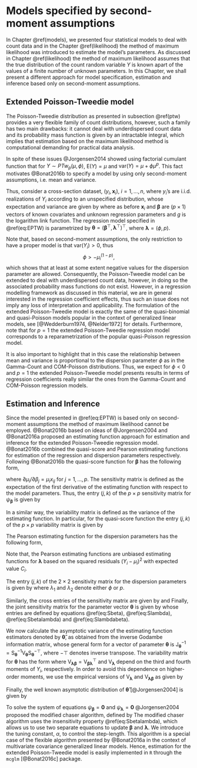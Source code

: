 # Models specified by second-moment assumptions {#SM}

In Chapter \@ref(models), we presented four statistical models to deal
with count data and in the Chapter \@ref(likelihood) the method of
maximum likelihood was introduced to estimate the model's parameters.
As discussed in Chapter \@ref(likelihood) the method of maximum likelihood assumes
that the true distribution of the count random variable $Y$ is known
apart of the values of a finite number of unknown parameters.
In this Chapter, we shall present a different approach for model
specification, estimation and inference based only on second-moment
assumptions.

## Extended Poisson-Tweedie model

The Poisson-Tweedie distribution as presented in subsection
\@ref(ptw) provides a very flexible family of count distributions, however,
such a family has two main drawbacks: it cannot deal with underdispersed
count data and its probability mass function is given by an intractable
integral, which implies that estimation based on the maximum likelihood method
is computational demanding for practical data analysis.

In spite of these issues @Jorgensen2014 showed using factorial cumulant
function that for $Y \sim PTw_p(\mu, \phi)$, $\mathrm{E}(Y) = \mu$ and
$\mathrm{var}(Y) = \mu + \phi \mu^p$. This fact motivates @Bonat2016b
to specify a model by using only second-moment assumptions, i.e.
mean and variance.

Thus, consider a cross-section dataset,
$(y_i, \boldsymbol{x}_i)$, $i = 1, \ldots, n$, where $y_i$'s are i.i.d.
realizations of $Y_i$ according to an unspecified distribution,
whose expectation and variance are given by
\begin{align}
\mathrm{E}(Y_i) = \mu_i = g^{-1}(\boldsymbol{x}_i^{\top} \boldsymbol{\beta}) \nonumber \\
\mathrm{var}(Y_i) = C_i = \mu_i + \phi \mu_i^p,
(\#eq:EPTW)
\end{align}
where as before $\boldsymbol{x}_i$ and $\boldsymbol{\beta}$ are ($p \times 1$)
vectors of known covariates and unknown regression parameters and $g$
is the logarithm link function. The regression model specified in
\@ref(eq:EPTW) is parametrized by
$\boldsymbol{\theta} = (\boldsymbol{\beta}^\top, \boldsymbol{\lambda}^\top )^\top$,
where $\boldsymbol{\lambda} = (\phi, p)$.

Note that, based on second-moment assumptions, the only
restriction to have a proper model is that $\mathrm{var}(Y_i) > 0$,
thus $$\phi > - \mu^{(1-p)}_i,$$ which shows that at least at some
extent negative values for the dispersion parameter are allowed.
Consequently, the Poisson-Tweedie model can be extended to deal
with underdispersed count data, however, in doing so the associated
probability mass functions do not exist. However, in a regression
modelling framework as discussed in this material, we are
in general interested in the regression coefficient effects,
thus such an issue does not imply any loss of interpretation and applicability.
The formulation of the extended Poisson-Tweedie model is exactly the
same of the quasi-binomial and quasi-Poisson models popular in the
context of generalized linear models,
see [@Wedderburn1974, @Nelder1972] for details.
Furthermore, note that for $p = 1$ the extended Poisson-Tweedie
regression model corresponds to a reparametrization of the popular
quasi-Poisson regression model.

It is also important to highlight that in this case the relationship
between mean and variance is proportional to the dispersion parameter
$\phi$ as in the Gamma-Count and COM-Poisson distributions.
Thus, we expect for $\phi < 0$ and $p = 1$ the extended
Poisson-Tweedie model presents results in terms of regression coefficients
really similar the ones from the Gamma-Count and COM-Poisson regression models.

## Estimation and Inference

Since the model presented in \@ref(eq:EPTW) is based only on second-moment
assumptions the method of maximum likelihood cannot be employed.
@Bonat2016b based on ideas of @Jorgensen2004 and @Bonat2016a proposed
an estimating function approach for estimation and inference for the
extended Poisson-Tweedie regression model. @Bonat2016b combined the
quasi-score and Pearson estimating functions for estimation of the
regression and dispersion parameters respectively.
Following @Bonat2016b the quasi-score function for
$\boldsymbol{\beta}$ has the following form,

\begin{equation*}
\psi_{\boldsymbol{\beta}}(\boldsymbol{\beta}, \boldsymbol{\lambda}) = \left (\sum_{i=1}^n \frac{\partial \mu_i}{\partial \beta_1}C^{-1}_i(Y_i - \mu_i), \ldots, \sum_{i=1}^n \frac{\partial \mu_i}{\partial \beta_p}C^{-1}_i(Y_i - \mu_i)  \right )^\top,
\end{equation*}
where $\partial \mu_i/\partial \beta_j = \mu_i x_{ij}$ for $j = 1, \ldots, p$.
The sensitivity matrix is defined as the expectation of the first derivative
of the estimating function with respect to the model parameters.
Thus, the entry $(j,k)$ of the $p \times p$ sensitivity matrix for
$\psi_{\boldsymbol{\beta}}$ is given by

\begin{equation}
\mathrm{S}_{\boldsymbol{\beta}_{jk}} = \mathrm{E}\left ( \frac{\partial}{\partial \beta_k} \psi_{\boldsymbol{\beta}_j}(\boldsymbol{\beta}, \boldsymbol{\lambda})  \right ) = -\sum_{i=1}^n \mu_i x_{ij} C^{-1}_i x_{ik} \mu_i.
(\#eq:Sbeta)
\end{equation}
In a similar way, the variability matrix is defined as the variance
of the estimating function. In particular, for the quasi-score function
the entry $(j,k)$ of the $p \times p$ variability matrix is given by
\begin{equation*}
\label{Vbeta}
\mathrm{V}_{\boldsymbol{\beta}_{jk}} = \mathrm{Cov}(\psi_{\boldsymbol{\beta}_j}(\boldsymbol{\beta}, \boldsymbol{\lambda}),\psi_{\boldsymbol{\beta}_k}(\boldsymbol{\beta}, \boldsymbol{\lambda})) = \sum_{i=1}^n \mu_i x_{ij} C^{-1}_i x_{ik} \mu_i.
\end{equation*}

The Pearson estimating function for the dispersion parameters has the
following form,

\begin{equation*}
\label{Pearson}
\psi_{\boldsymbol{\lambda}}(\boldsymbol{\lambda}, \boldsymbol{\beta}) = \left (-\sum_{i=1}^n \frac{\partial C^{-1}_i}{\partial \phi} \left [ (Y_i - \mu_i)^2 - C_i \right ], -\sum_{i=1}^n \frac{\partial C^{-1}_i}{\partial p}  \left [ (Y_i - \mu_i)^2 - C_i \right ]  \right )^\top.
\end{equation*}
Note that, the Pearson estimating functions are unbiased estimating
functions for $\boldsymbol{\lambda}$ based on the squared residuals
$(Y_i - \mu_i)^2$ with expected value $C_i$.

The entry $(j,k)$ of the $2 \times 2$ sensitivity matrix for the dispersion parameters is given by
\begin{equation}
\mathrm{S}_{\boldsymbol{\lambda}_{jk}} = \mathrm{E}\left ( \frac{\partial}{\partial \lambda_k}\psi_{\boldsymbol{\lambda}_j}(\boldsymbol{\lambda}, \boldsymbol{\beta})  \right ) = -\sum_{i=1}^n \frac{\partial C^{-1}_i}{\partial \lambda_j} C_i \frac{\partial C^{-1}_i}{\partial \lambda_k}C_i,
(\#eq:Slambda)
\end{equation}
where $\lambda_1$ and $\lambda_2$ denote either $\phi$ or $p$.

Similarly, the cross entries of the sensitivity matrix are given by
\begin{equation}
\mathrm{S}_{\boldsymbol{\beta}_j \boldsymbol{\lambda}_k} = \mathrm{E}\left ( \frac{\partial}{\partial \lambda_k}\psi_{\boldsymbol{\beta}_j}(\boldsymbol{\beta}, \boldsymbol{\lambda})  \right ) = 0
(\#eq:Sbetalambda)
\end{equation}
and
\begin{equation}
\mathrm{S}_{\boldsymbol{\lambda}_j \boldsymbol{\beta}_k} = \mathrm{E}\left ( \frac{\partial}{\partial \beta_k}\psi_{\boldsymbol{\lambda}_j}(\boldsymbol{\lambda}, \boldsymbol{\beta})  \right ) = -\sum_{i=1}^n \frac{\partial C_i^{-1}}{\partial \lambda_j} C_i \frac{\partial C_i^{-1}}{\partial \beta_k} C_i.
(\#eq:Slambdabeta)
\end{equation}
Finally, the joint sensitivity matrix for the parameter vector $\boldsymbol{\theta}$ is given by
\begin{equation*}
\mathrm{S}_{\boldsymbol{\theta}} = \begin{pmatrix}
\mathrm{S}_{\boldsymbol{\beta}} & \boldsymbol{0} \\
\mathrm{S}_{\boldsymbol{\lambda}\boldsymbol{\beta}} & \mathrm{S}_{\boldsymbol{\lambda}}
\end{pmatrix},
\end{equation*}
whose entries are defined by equations \@ref(eq:Sbeta), \@ref(eq:Slambda), \@ref(eq:Sbetalambda) and \@ref(eq:Slambdabeta).

We now calculate the asymptotic variance of the estimating function estimators denoted by $\boldsymbol{\hat{\theta}}$, as
obtained from the inverse Godambe information matrix, whose general form for a vector of parameter $\boldsymbol{\theta}$ is
$\mathrm{J}^{-1}_{\boldsymbol{\theta}} = \mathrm{S}^{-1}_{\boldsymbol{\theta}} \mathrm{V}_{\boldsymbol{\theta}} \mathrm{S}^{-\top}_{\boldsymbol{\theta}}$, where $-\top$ denotes inverse transpose.
The variability matrix for $\boldsymbol{\theta}$  has the form
\begin{equation}
\mathrm{V}_{\boldsymbol{\theta}} = \begin{pmatrix}
\mathrm{V}_{\boldsymbol{\beta}} & \mathrm{V}_{\boldsymbol{\beta}\boldsymbol{\lambda}} \\
\mathrm{V}_{\boldsymbol{\lambda}\boldsymbol{\beta}} & \mathrm{V}_{\boldsymbol{\lambda}}
\end{pmatrix},
(\#eq:VTHETA)
\end{equation}
where $\mathrm{V}_{\boldsymbol{\lambda}\boldsymbol{\beta}} = \mathrm{V}^{\top}_{\boldsymbol{\beta}\boldsymbol{\lambda}}$ and $\mathrm{V}_{\boldsymbol{\lambda}}$ depend on the third and fourth moments of $Y_i$, respectively. In order to avoid this dependence on higher-order moments, we use the empirical versions of $\mathrm{V}_{\boldsymbol{\lambda}}$ and $\mathrm{V}_{\boldsymbol{\lambda}\boldsymbol{\beta}}$ as given by

\begin{equation*}
\tilde{\mathrm{V}}_{\boldsymbol{\lambda}_{jk}} = \sum_{i=1}^n \psi_{\boldsymbol{\lambda}_j}(\boldsymbol{\lambda}, \boldsymbol{\beta})_i\psi_{\boldsymbol{\lambda}_k}(\boldsymbol{\lambda}, \boldsymbol{\beta})_i \quad \text{and} \quad \tilde{\mathrm{V}}_{\boldsymbol{\lambda}_j \boldsymbol{\beta}_k} = \sum_{i=1}^n \psi_{\boldsymbol{\lambda}_j}(\boldsymbol{\lambda}, \boldsymbol{\beta})_i \psi_{\boldsymbol{\beta}_k}(\boldsymbol{\lambda}, \boldsymbol{\beta})_i.
\end{equation*}
Finally, the well known asymptotic distribution of $\boldsymbol{\hat{\theta}}$ [@Jorgensen2004]
is given by
\begin{equation*}
\boldsymbol{\hat{\theta}} \sim \mathrm{N}(\boldsymbol{\theta}, \mathrm{J}_{\boldsymbol{\theta}}^{-1}), \quad \text{where} \quad
\mathrm{J}^{-1}_{\boldsymbol{\theta}} = \mathrm{S}^{-1}_{\boldsymbol{\theta}} \mathrm{V}_{\boldsymbol{\theta}} \mathrm{S}^{-\top}_{\boldsymbol{\theta}}.
\end{equation*}

To solve the system of equations $\psi_{\boldsymbol{\beta}} = \boldsymbol{0}$ and $\psi_{\boldsymbol{\lambda}} = \boldsymbol{0}$ @Jorgensen2004 proposed the modified chaser algorithm, defined by
\begin{eqnarray*}
\label{chaser}
\boldsymbol{\beta}^{(i+1)} &=& \boldsymbol{\beta}^{(i)} - \mathrm{S}_{\boldsymbol{\beta}}^{-1} \psi_{\boldsymbol{\beta}}(\boldsymbol{\beta}^{(i)}, \boldsymbol{\lambda}^{(i)}) \nonumber \\
\boldsymbol{\lambda}^{(i+1)} &=& \boldsymbol{\lambda}^{(i)} - \alpha \mathrm{S}_{\boldsymbol{\lambda}}^{-1} \psi_{\boldsymbol{\lambda}}(\boldsymbol{\beta}^{(i+1)}, \boldsymbol{\lambda}^{(i)}).
\end{eqnarray*}
The modified chaser algorithm uses the insensitivity property \@ref(eq:Sbetalambda), which allows us to use two
separate equations to update $\boldsymbol{\beta}$ and $\boldsymbol{\lambda}$. We introduce the tuning constant, $\alpha$, to control the step-length. This algorithm is a special case of the flexible algorithm presented by @Bonat2016a in the context of multivariate covariance generalized linear models.
Hence, estimation for the extended Poisson-Tweedie model is easily implemented in `R` through the `mcglm` [@Bonat2016c] package.
